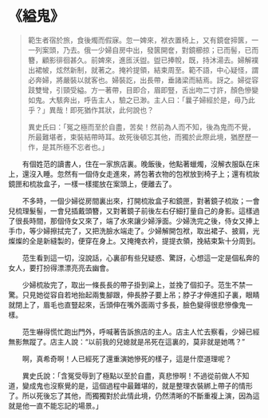 # 《縊鬼》

> 範生者宿於旅，食後燭而假寐。忽一婢來，袱衣置椅上，又有鏡奩揥篋，一一列案頭，乃去。俄一少婦自房中出，發篋開奩，對鏡櫛掠；已而髻，已而簪，顧影徘徊甚久。前婢來，進匜沃盥。盥已捧帨，既，持沐湯去。婦解襆出裙帔，炫然新制，就著之。掩衿提領，結束周至。範不語，中心疑怪，謂必奔婦，將嚴裝以就客也。婦裝訖，出長帶，垂諸梁而結焉。訝之。婦從容跂雙彎，引頸受縊。方一著帶，目即合，眉即豎，舌出吻二寸許，顏色慘變如鬼。大駭奔出，呼告主人，驗之已渺。主人曰：「曩子婦經於是，毋乃此乎？」異哉！即死猶作其狀，此何說也？
>
> 異史氏曰：「冤之極而至於自盡，苦矣！然前為人而不知，後為鬼而不覺，所最難堪者，束裝結帶時耳。故死後頓忘其他，而獨於此際此境，猶歷歷一作，是其所極不忘者也。」

&emsp;&emsp;有個姓范的讀書人，住在一家旅店裏。晚飯後，他點著蠟燭，沒解衣服臥在床上，還沒入睡。忽然有一個侍女走進來，將包著衣物的包袱放到椅子上；還有梳妝鏡匣和梳妝盒子，一樣一樣擺放在案頭上，便離去了。 ­

&emsp;&emsp;不多時，一個少婦從房間裏出來，打開梳妝盒子和鏡匣，對著鏡子梳妝；一會兒梳理髮髻，一會兒插戴頭簪，又對著鏡子前後左右仔細打量自己的身影。這樣過了很長時間，那個侍女又來了，端了水來讓少婦淨面。少婦洗完之後，侍女又捧上手巾，等少婦擦拭完了，又把洗臉水端走了。少婦解開包袱，取出裙子、披肩，光燦燦的全是新縫製的，便穿在身上。又掩掩衣衿，提提衣領，挽結束紮十分周到。

&emsp;&emsp;范生看到這一切，沒說話，心裏卻有些兒疑惑、驚訝，心想這一定是個私奔的女人，要打扮得漂漂亮亮去幽會。

&emsp;&emsp;少婦梳妝完了，取出一條長長的帶子掛到粱上，並挽了個扣子。范生不禁一驚。只見她從容自若地抬起兩隻腳跟，伸長脖子要上吊；脖子才伸進扣子裏，眼睛就閉上了，眉毛也直豎起來，舌頭伸在嘴外面兩寸多長，臉色變得很悲慘像鬼一樣。

&emsp;&emsp;范生嚇得慌忙跑出門外，呼喊著告訴旅店的主人。店主人忙去察看，少婦已經無影無蹤了。店主人說：“以前我的兒媳就是吊死在這裏的，莫非就是她嗎？”

&emsp;&emsp;啊，真希奇啊！人已經死了還重演她慘死的樣子，這是什麼道理呢？

&emsp;&emsp;異史氏說：「含冤受辱到了極點以至於自盡，真悲慘啊！不過從前做人不知道，變成鬼也沒察覺的是，這個過程中最難堪的，就是整理衣裝綁上帶子的情形了。所以死後忘了其他，而獨獨對於此情此境，仍然清晰的不斷重複上演，因為這就是他一直不能忘記的場景。」
